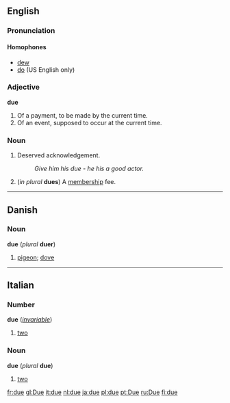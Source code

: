 ==English==

===Pronunciation===
====Homophones====
*[[dew]] 
*[[do]] (US English only)


===Adjective===
'''due''' {{notcomp}}

#Of a payment, to be made by the current time.
#Of an event, supposed to occur at the current time.

===Noun===
{{en-noun-reg}}

#Deserved acknowledgement.
#:''Give him his due - he his a good actor.''
#(''in plural'' '''dues''') A [[membership]] fee.

----
==Danish==
===Noun===
'''due''' (''plural'' '''duer''')

#[[pigeon]]; [[dove]]

----
==Italian==
===Number===
'''due''' (''[[invariable]]'')

#[[two]]

<!--do not put non-English translations in foreign-language entries-->

===Noun===
'''due''' {{m}} (''plural'' '''due''') <!--sic-->

#[[two]]


[[fr:due]]
[[gl:Due]]
[[it:due]]
[[nl:due]]
[[ja:due]]
[[pl:due]]
[[pt:Due]]
[[ru:Due]]
[[fi:due]]